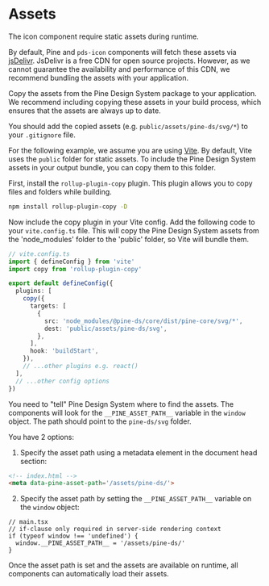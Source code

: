 
<Meta title="Resources/Assets"/>

# Assets

The icon component require static assets during runtime.

By default, Pine and `pds-icon` components will fetch these assets via [jsDelivr](https://www.jsdelivr.com/). JsDelivr is a free CDN for open source projects. However, as we cannot guarantee the availability and performance of this CDN, we recommend bundling the assets with your application.

Copy the assets from the Pine Design System package to your application. We recommend including copying these assets in your build process, which ensures that the assets are always up to date.


  You should add the copied assets (e.g. <code>public/assets/pine-ds/svg/*</code>) to your <code>.gitignore</code> file.

For the following example, we assume you are using [Vite](https://vitejs.dev/). By default, Vite uses the `public` folder for static assets. To include the Pine Design System assets in your output bundle, you can copy them to this folder.

First, install the `rollup-plugin-copy` plugin. This plugin allows you to copy files and folders while building.

```sh
npm install rollup-plugin-copy -D
```

Now include the copy plugin in your Vite config. Add the following code to your `vite.config.ts` file. This will copy the Pine Design System assets from the 'node_modules' folder to the 'public' folder, so Vite will bundle them.

```ts
// vite.config.ts
import { defineConfig } from 'vite'
import copy from 'rollup-plugin-copy'

export default defineConfig({
  plugins: [
    copy({
      targets: [
        {
          src: 'node_modules/@pine-ds/core/dist/pine-core/svg/*',
          dest: 'public/assets/pine-ds/svg',
        },
      ],
      hook: 'buildStart',
    }),
    // ...other plugins e.g. react()
  ],
  // ...other config options
})
```

You need to "tell" Pine Design System where to find the assets. The components will look for the `__PINE_ASSET_PATH__` variable in the `window` object. The path should point to the `pine-ds/svg` folder.

You have 2 options:

1. Specify the asset path using a metadata element in the document head section:

```html
<!-- index.html -->
<meta data-pine-asset-path='/assets/pine-ds/'>
```

2. Specify the asset path by setting the `__PINE_ASSET_PATH__` variable on the `window` object:

```tsx
// main.tsx
// if-clause only required in server-side rendering context
if (typeof window !== 'undefined') {
  window.__PINE_ASSET_PATH__ = '/assets/pine-ds/'
}
```

Once the asset path is set and the assets are available on runtime, all components can automatically load their assets.

